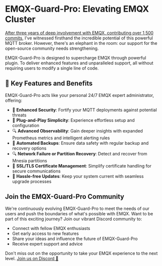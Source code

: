 # EMQX-Guard-Pro: Elevating EMQX Cluster

[After three years of deep involvement with EMQX, contributing over 1,500 commits](https://github.com/emqx/emqx/graphs/contributors), I've witnessed firsthand the incredible potential of this powerful MQTT broker. However, there's an elephant in the room: our support for the open-source community needs strengthening.

EMQX-Guard-Pro is designed to supercharge EMQX through powerful plugin. To deliver enhanced features and unparalleled support, all without requiring users to modify a single line of code.
  
## 🚀 Key Features and Benefits

EMQX-Guard-Pro acts like your personal 24/7 EMQX expert administrator, offering:

- 🔐 **Enhanced Security**: Fortify your MQTT deployments against potential threats
- 🎁 **Plug-and-Play Simplicity**: Experience effortless setup and configuration
- 🔍 **Advanced Observability**: Gain deeper insights with expanded Prometheus metrics and intelligent alerting rules
- 💾 **Automated Backups**: Ensure data safety with regular backup and recovery options
- 🔍 **Network Failure or Partition Recovery**: Detect and recover from Mnesia partitions 
- 🔑 **SSL/TLS Certificate Management**: Simplify certificate handling for secure communications
- 🔄 **Hassle-free Updates**: Keep your system current with seamless upgrade processes
  
## Join the EMQX-Guard-Pro Community

We're continuously evolving EMQX-Guard-Pro to meet the needs of our users and push the boundaries of what's possible with EMQX. Want to be part of this exciting journey? Join our vibrant Discord community to:

- Connect with fellow EMQX enthusiasts
- Get early access to new features
- Share your ideas and influence the future of EMQX-Guard-Pro
- Receive expert support and advice

Don't miss out on the opportunity to take your EMQX experience to the next level. [Join us on Discord 💬](https://discord.gg/HYRWRQDE)
